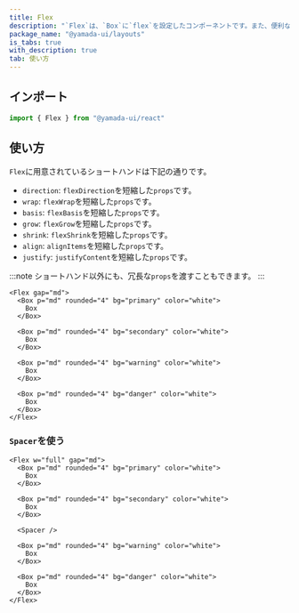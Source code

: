 ```yaml
---
title: Flex
description: "`Flex`は、`Box`に`flex`を設定したコンポーネントです。また、便利なスタイルのショートハンドが用意されています。"
package_name: "@yamada-ui/layouts"
is_tabs: true
with_description: true
tab: 使い方
---
```


## インポート

```ts
import { Flex } from "@yamada-ui/react"
```

## 使い方

`Flex`に用意されているショートハンドは下記の通りです。

- `direction`: `flexDirection`を短縮した`props`です。
- `wrap`: `flexWrap`を短縮した`props`です。
- `basis`: `flexBasis`を短縮した`props`です。
- `grow`: `flexGrow`を短縮した`props`です。
- `shrink`: `flexShrink`を短縮した`props`です。
- `align`: `alignItems`を短縮した`props`です。
- `justify`: `justifyContent`を短縮した`props`です。

:::note
ショートハンド以外にも、冗長な`props`を渡すこともできます。
:::

```tsx
<Flex gap="md">
  <Box p="md" rounded="4" bg="primary" color="white">
    Box
  </Box>

  <Box p="md" rounded="4" bg="secondary" color="white">
    Box
  </Box>

  <Box p="md" rounded="4" bg="warning" color="white">
    Box
  </Box>

  <Box p="md" rounded="4" bg="danger" color="white">
    Box
  </Box>
</Flex>
```

### `Spacer`を使う

```tsx
<Flex w="full" gap="md">
  <Box p="md" rounded="4" bg="primary" color="white">
    Box
  </Box>

  <Box p="md" rounded="4" bg="secondary" color="white">
    Box
  </Box>

  <Spacer />

  <Box p="md" rounded="4" bg="warning" color="white">
    Box
  </Box>

  <Box p="md" rounded="4" bg="danger" color="white">
    Box
  </Box>
</Flex>
```
